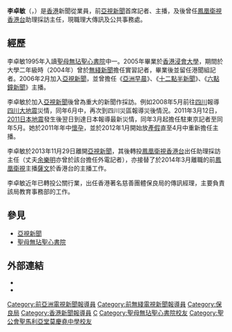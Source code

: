 {{主播資訊
| 主播頭銜 = 前[[鳳凰衛視香港台|鳳凰衛視香港台]]助理採訪主任
| 主播姓名 = 李卓敏
| 主播英文名字 = Lee Cheuk Man, Angel
| 暱稱 = 
| 綽號 = 
| 主播照片檔案 = 
| 主播照片尺寸 = 
| 主播照片圖說 = 
| 主播出生年分 = 
| 主播出生日期 =  {{Birth date and age|1983|11|13}}
| 出生地 = {{BHKG}}
| 主播逝世日期 = 
| 逝世地 = 
| 主播年齡 = 
| 國籍 = {{PRC}}
| 籍貫 = 
| 最高學歷 = 
| 婚姻狀況 = 已婚
| 配偶 = [[余樂明|余樂明]]<br>（前[[亞視新聞|亞視新聞]]財經記者）
| 信仰宗教 = 
| 官方網站 = http://weibo.com/u/1736152757
| 備註 =    
|}}

'''李卓敏'''（{{lang|en|'''Lee Cheuk Man, Angel'''}}，{{bd|1983年11月13日|}}）是[[香港|香港]]新聞從業員，前[[亞視新聞|亞視新聞]]首席記者、主播，及後曾任[[鳳凰衛視香港台|鳳凰衛視香港台]]助理採訪主任，現職理大傳訊及公共事務處。

==經歷==
李卓敏1995年入讀[[聖母無玷聖心書院|聖母無玷聖心書院]]中一。2005年畢業於[[香港浸會大學|香港浸會大學]]，期間於大學二年級時（2004年）曾於[[無綫新聞|無綫新聞]]擔任實習記者，畢業後並留任港聞組記者。2006年2月加入[[亞視新聞|亞視新聞]]，並曾擔任《[[亞洲早晨|亞洲早晨]]》、《[[十二點半新聞|十二點半新聞]]》、《[[六點鐘新聞|六點鐘新聞]]》主播。

李卓敏於加入[[亞視新聞|亞視新聞]]後曾為重大的新聞作採訪。例如2008年5月前往[[四川|四川]]報導[[四川大地震|四川大地震]]災情，同年6月中，再次到四川災區報導災後情況。2011年3月12日，[[2011年日本東北地方太平洋近海地震|2011日本地震]]發生後翌日到達日本報導最新災情，同年3月起擔任駐東京記者至同年5月。她於2011年年中[[懷孕|懷孕]]，並於2012年1月開始放[[產假|產假]]直至4月中重新擔任主播。

李卓敏於2013年11月29日離開[[亞視新聞|亞視新聞]]，其後轉投[[鳳凰衛視香港台|鳳凰衛視香港台]]出任助理採訪主任（丈夫[[余樂明|余樂明]]亦曾於該台擔任外電記者），亦接替了於2014年3月離職的前[[鳳凰衛視|鳳凰衛視]]主播[[薩文|薩文]]於香港台的主播工作。

李卓敏近年已轉投公關行業，出任香港著名慈善團體保良局的傳訊經理，主要負責該局教育事務部的工作。{{cn}}

==參見==
*[[亞視新聞|亞視新聞]]
*[[聖母無玷聖心書院|聖母無玷聖心書院]]

==外部連結==
*{{Sinaweibo|1736152757}}
*{{Facebook|%E6%9D%8E%E5%8D%93%E6%95%8F-40741309368}}

<references/>

[[Category:前亞洲電視新聞報導員|Category:前亞洲電視新聞報導員]]
[[Category:前無綫電視新聞報導員|Category:前無綫電視新聞報導員]]
[[Category:保良局|Category:保良局]]
[[Category:香港新聞報導員|Category:香港新聞報導員]]
[[Category:李姓|C]]
[[Category:聖母無玷聖心書院校友|Category:聖母無玷聖心書院校友]]
[[Category:聖公會聖馬利亞堂莫慶堯中學校友|Category:聖公會聖馬利亞堂莫慶堯中學校友]]